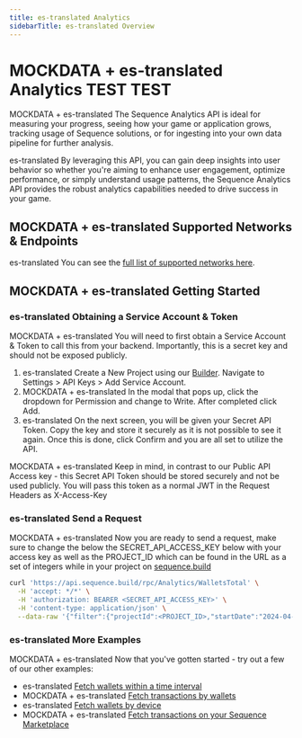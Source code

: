 ```yaml
---
title: es-translated Analytics
sidebarTitle: es-translated Overview
---
```


# MOCKDATA + es-translated Analytics TEST TEST
MOCKDATA + es-translated The Sequence Analytics API is ideal for measuring your progress, seeing how your game or application grows, tracking usage of Sequence solutions, or for ingesting into your own data pipeline for further analysis.

es-translated By leveraging this API, you can gain deep insights into user behavior so whether you're aiming to enhance user engagement, optimize performance, or simply understand usage patterns, the Sequence Analytics API provides the robust analytics capabilities needed to drive success in your game.

## MOCKDATA + es-translated Supported Networks & Endpoints
es-translated You can see the [full list of supported networks here](https://status.sequence.info).

## MOCKDATA + es-translated Getting Started

### es-translated Obtaining a Service Account & Token
MOCKDATA + es-translated You will need to first obtain a Service Account & Token to call this from your backend. Importantly, this is a secret key and should not be exposed publicly.
1. es-translated Create a New Project using our [Builder](https://sequence.build). Navigate to Settings > API Keys > Add Service Account.
2. MOCKDATA + es-translated In the modal that pops up, click the dropdown for Permission and change to Write. After completed click Add.
3. es-translated On the next screen, you will be given your Secret API Token. Copy the key and store it securely as it is not possible to see it again. Once this is done, click Confirm and you are all set to utilize the API.

MOCKDATA + es-translated Keep in mind, in contrast to our Public API Access key - this Secret API Token should be stored securely and not be used publicly. You will pass this token as a normal JWT in the Request Headers as X-Access-Key

### es-translated Send a Request
MOCKDATA + es-translated Now you are ready to send a request, make sure to change the below the SECRET\_API\_ACCESS\_KEY below with your access key as well as the PROJECT\_ID which can be found in the URL as a set of integers while in your project on [sequence.build](https://sequence.build)

```sh cURL
curl 'https://api.sequence.build/rpc/Analytics/WalletsTotal' \
  -H 'accept: */*' \
  -H 'authorization: BEARER <SECRET_API_ACCESS_KEY>' \
  -H 'content-type: application/json' \
  --data-raw '{"filter":{"projectId":<PROJECT_ID>,"startDate":"2024-04-23","endDate":"2024-05-23"}}'
```

### es-translated More Examples
MOCKDATA + es-translated Now that you've gotten started - try out a few of our other examples:
- es-translated [Fetch wallets within a time interval](/api-references/analytics/examples/wallets#fetch-wallets-for-a-time-interval-for-a-project-id)
- MOCKDATA + es-translated [Fetch transactions by wallets](/api-references/analytics/examples/wallets#fetch-transactions-by-wallets)
- es-translated [Fetch wallets by device](/api-references/analytics/examples/wallets#fetch-wallets-by-device)
- MOCKDATA + es-translated [Fetch transactions on your Sequence Marketplace](/api-references/analytics/examples/marketplace#fetch-transactions-on-your-marketplace)